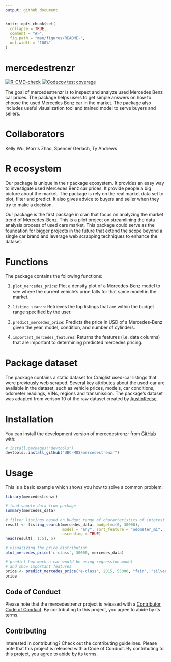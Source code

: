 ```yaml
---
output: github_document
---
```


<!-- README.md is generated from README.Rmd. Please edit that file -->

```r
knitr::opts_chunk$set(
  collapse = TRUE,
  comment = "#>",
  fig.path = "man/figures/README-",
  out.width = "100%"
)
```

# mercedestrenzr

<!-- badges: start -->
[![R-CMD-check](https://github.com/UBC-MDS/mercedestrenzr/actions/workflows/R-CMD-check.yaml/badge.svg)](https://github.com/UBC-MDS/mercedestrenzr/actions/workflows/R-CMD-check.yaml)
[![Codecov test coverage](https://codecov.io/gh/UBC-MDS/mercedestrenzr/branch/main/graph/badge.svg)](https://app.codecov.io/gh/UBC-MDS/mercedestrenzr?branch=main)
<!-- badges: end -->

The goal of mercedestrenzr is to inspect and analyze used Mercedes Benz car prices. The package helps users to get simple answers on how to choose the used Mercedes Benz car in the market. The package also includes useful visualization tool and trained model to serve buyers and sellers.

# Collaborators
Kelly Wu, Morris Zhao, Spencer Gerlach, Ty Andrews

# R ecosystem
Our package is unique in the r package ecosystem. It provides an easy way to investigate used Mercedes Benz car prices. It provide people a big picture about the market. The package is rely on the real market data set to plot, filter and predict. It also gives advice to buyers and seller when they try to make a decision.

Our package is the first package in cran that focus on analyzing the market trend of Mercedes-Benz. This is a pilot project on streamlining the data analysis process of used cars market. This package could serve as the foundation for bigger projects in the future that extend the scope beyond a single car brand and leverage web scrapping techniques to enhance the dataset.


# Functions
The package contains the following functions:

1. `plot_mercedes_price`: Plot a density plot of a Mercedes-Benz model to see where the current vehicle's price falls for that same model in the market.

2. `listing_search`: Retrieves the top listings that are within the budget range specified by the user.

3. `predict_mercedes_price`: Predicts the price in USD of a Mercedes-Benz given the year, model, condition, and number of cylinders.

4. `important_mercedes_features`: Returns the features (i.e. data columns) that are important to determining predicted mercedes pricing.

# Package dataset
The package contains a static dataset for Craiglist used-car listings that were previously web scraped. Several key attributes about the used-car are available in the dataset, such as vehicle prices, models, car conditions, odometer readings, VINs, regions and transmission. The package's dataset was adapted from verison 10 of the raw dataset created by [AustinReese](https://github.com/AustinReese/UsedVehicleSearch).


# Installation

You can install the development version of mercedestrenzr from [GitHub](https://github.com/) with:

``` r
# install.packages("devtools")
devtools::install_github("UBC-MDS/mercedestrenzr")
```

# Usage

This is a basic example which shows you how to solve a common problem:

```r
library(mercedestrenzr)

# load sample data from package
summary(mercedes_data)

# filter listings based on budget range of characteristics of interest
result <- listing_search(mercedes_data, budget=c(0, 30000), 
                         model = "any", sort_feature = "odometer_mi",
                         ascending = TRUE)
head(result[, 1:5], 5)

# visualizing the price distribution
plot_mercedes_price('c-class', 30000, mercedes_data)

# predict how much a car would be using regression model 
# and show important features
price <- predict_mercedes_price("e-class", 2015, 55000, "fair", "silver")
price

```

## Code of Conduct
  
  Please note that the mercedestrenzr project is released with a [Contributor Code of Conduct](https://contributor-covenant.org/version/2/1/CODE_OF_CONDUCT.html). By contributing to this project, you agree to abide by its terms.
  
  
## Contributing
Interested in contributing? Check out the contributing guidelines. Please note that this project is released with a Code of Conduct. By contributing to this project, you agree to abide by its terms.

